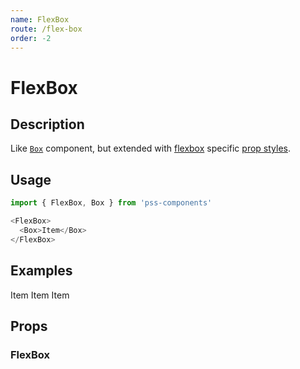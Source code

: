```yaml
---
name: FlexBox
route: /flex-box
order: -2
---
```



# FlexBox

## Description

Like [`Box`](#/box) component, but extended with [flexbox](https://developer.mozilla.org/en-US/docs/Web/CSS/CSS_Flexible_Box_Layout) specific [prop styles](https://github.com/exah/pss/blob/master/docs/api.md#flex).


## Usage

```js
import { FlexBox, Box } from 'pss-components'
```

```js
<FlexBox>
  <Box>Item</Box>
</FlexBox>
```


## Examples

<Playground>
  <FlexBox>
    <Box outline='debug' order={0}>
      Item
    </Box>
    <Box outline='debug' order={1} flex='1'>
      Item
    </Box>
    <Box outline='debug' order={2}>
      Item
    </Box>
  </FlexBox>
</Playground>

## Props

### FlexBox

<PropsTable of={FlexBox} />
